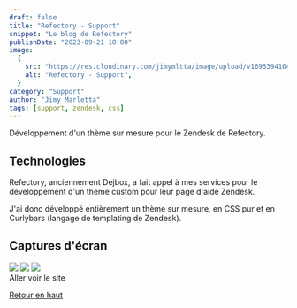 ```yaml
---
draft: false
title: "Refectory - Support"
snippet: "Le blog de Refectory"
publishDate: "2023-09-21 10:00"
image:
  {
    src: "https://res.cloudinary.com/jimymltta/image/upload/v1695394104/Refectory%20-%20Support/refectory-support-1_kzcial.png",
    alt: "Refectory - Support",
  }
category: "Support"
author: "Jimy Marletta"
tags: [support, zendesk, css]
---
```



Développement d'un thème sur mesure pour le Zendesk de Refectory.

## Technologies

Refectory, anciennement Dejbox, a fait appel à mes services pour le développement d'un thème custom pour leur page d'aide Zendesk.

J'ai donc développé entièrement un thème sur mesure, en CSS pur et en Curlybars (langage de templating de Zendesk).

## Captures d'écran

<img src="https://res.cloudinary.com/jimymltta/image/upload/v1695394104/Refectory%20-%20Support/refectory-support-1_kzcial.png" />
<img src="https://res.cloudinary.com/jimymltta/image/upload/v1695394103/Refectory%20-%20Support/refectory-support-2_t6iow6.png" />
<img src="https://res.cloudinary.com/jimymltta/image/upload/v1695394102/Refectory%20-%20Support/refectory-support-3_vexq3e.png" />

<br />
<div>
  <Link href="https://support.refectory.fr">Aller voir le site</Link>
</div>

[Retour en haut](#top)
